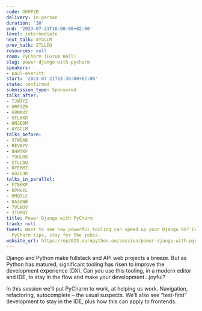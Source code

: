 ```yaml
---
code: GKHPZB
delivery: in-person
duration: '30'
end: '2023-07-21T16:00:00+02:00'
level: intermediate
next_talk: AYGCLM
prev_talk: STLLDQ
resources: null
room: PyCharm (Forum Hall)
slug: power-django-with-pycharm
speakers:
- paul-everitt
start: '2023-07-21T15:30:00+02:00'
state: confirmed
submission_type: Sponsored
talks_after:
- TJW3YZ
- URF3Z9
- G9NKUY
- VFLKKR
- HN3EDM
- AYGCLM
talks_before:
- 3TWGAB
- REVKYV
- BHWTKF
- 79HLM8
- STLLDQ
- NYEBMZ
- GDZU3R
talks_in_parallel:
- F78KKP
- KPHVEL
- MMQTLC
- DA3GWB
- 7VLWUV
- 3TUMQT
title: Power Django with PyCharm
track: null
tweet: Want to see how powerful tooling can speed up your Django DX? Come for the
  PyCharm tips, stay for the jokes.
website_url: https://ep2023.europython.eu/session/power-django-with-pycharm
---
```


Django and Python make fullstack and API web projects a breeze. But as Python has matured, significant tooling has risen to improve the development experience (DX). Can you use this tooling, in a modern editor and IDE, to stay in the flow and make your development…joyful?

In this session we’ll put PyCharm to work, at helping us work. Navigation, refactoring, autocomplete – the usual suspects. We’ll also see “test-first” development to stay in the IDE, plus how this can apply to frontends.